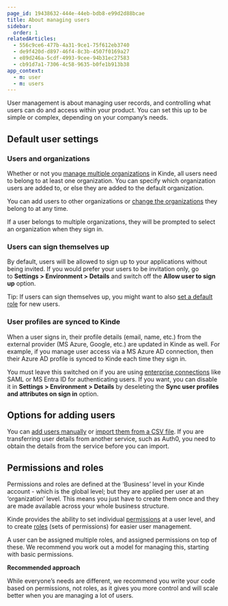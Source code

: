 ```yaml
---
page_id: 19438632-444e-44eb-bdb8-e99d2d88bcae
title: About managing users
sidebar:
  order: 1
relatedArticles:
  - 556c9ce6-477b-4a31-9ce1-75f612eb3740
  - de9f420d-d897-46f4-8c3b-4507f0169a27
  - e89d246a-5cdf-4993-9cee-94b31ec27583
  - cb91d7a1-7306-4c58-9635-b0fe1b913b38
app_context:
  - m: user
  - m: users
---
```


User management is about managing user records, and controlling what users can do and access within your product. You can set this up to be simple or complex, depending on your company’s needs.

## **Default user settings**

### **Users and organizations**

Whether or not you [manage multiple organizations](/build/organizations/add-and-manage-organizations/) in Kinde, all users need to belong to at least one organization. You can specify which organization users are added to, or else they are added to the default organization.

You can add users to other organizations or [change the organizations](/manage-users/about/manage-users-across-organizations/) they belong to at any time.

If a user belongs to multiple organizations, they will be prompted to select an organization when they sign in.

### **Users can sign themselves up**

By default, users will be allowed to sign up to your applications without being invited. If you would prefer your users to be invitation only, go to **Settings > Environment > Details** and switch off the **Allow user to sign up** option.

Tip: If users can sign themselves up, you might want to also [set a default role](/manage-users/roles-and-permissions/default-user-roles/) for new users.

### **User profiles are synced to Kinde**

When a user signs in, their profile details (email, name, etc.) from the external provider (MS Azure, Google, etc.) are updated in Kinde as well. For example, if you manage user access via a MS Azure AD connection, then their Azure AD profile is synced to Kinde each time they sign in.

You must leave this switched on if you are using [enterprise connections](/authenticate/enterprise-connections/about-enterprise-connections/) like SAML or MS Entra ID for authenticating users.
If you want, you can disable it in **Settings > Environment > Details** by deseleting the **Sync user profiles and attributes on sign in** option.

## **Options for adding users**

You can [add users manually](/manage-users/add-and-edit/add-and-edit-users/) or [import them from a CSV file](/manage-users/add-and-edit/import-users-in-bulk/). If you are transferring user details from another service, such as Auth0, you need to obtain the details from the service before you can import.

## **Permissions and roles**

Permissions and roles are defined at the ‘Business’ level in your Kinde account - which is the global level; but they are applied per user at an ‘organization’ level. This means you just have to create them once and they are made available across your whole business structure.

Kinde provides the ability to set individual [permissions](/manage-users/roles-and-permissions/user-permissions/) at a user level, and to create [roles](/manage-users/roles-and-permissions/user-roles/) (sets of permissions) for easier user management.

A user can be assigned multiple roles, and assigned permissions on top of these. We recommend you work out a model for managing this, starting with basic permissions.

**Recommended approach**

While everyone’s needs are different, we recommend you write your code based on permissions, not roles, as it gives you more control and will scale better when you are managing a lot of users.
